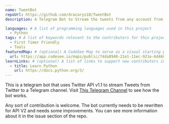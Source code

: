 ---
name: TweetBot
repoUrl: https://github.com/dracarys18/TweetBot
description: A Telegram Bot to Stream the tweets from any account from Twitter to your telegram channel.

languages: # A list of programming languages used in this project
  - Python
tags: # A list of keywords relevant to the contributors for this project
  - First Timer Friendly
  - Tools
featuredMap: # (optional) A CodeSee Map to serve as a visual starting point for contributors
  url: https://app.codesee.io/maps/public/74da8940-21e1-11ec-921e-6d460d7c194e
learnLinks: # (optional) A list of links to support new contributors in learning about your project and tech stack and culture / community
  - title: Learn Python
    url: https://docs.python.org/3/
---

<!-- Divide your content into sections using our handy shortcodes. Each section is optional -->

<Overview>

This is a telegram bot that uses Twitter API v1.1 to stream Tweets from Twitter to a Telegram channel. Visit [This Telegram Channel](https://t.me/notachannelyouwannavisitv2) to see how the bot works.


</Overview>

<Contributing>

Any sort of contribution is welcome. The bot currently needs to be rewritten for API V2 and needs some improvements. You can see more information about it in the issue section of the repo.


</Contributing>